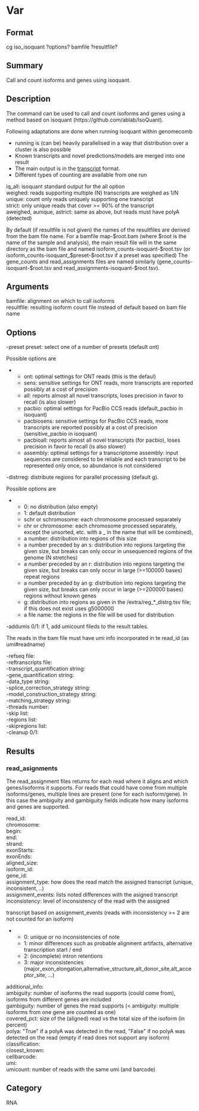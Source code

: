 = Var =

== Format ==
cg iso_isoquant ?options? bamfile ?resultfile?

== Summary ==
Call and count isoforms and genes using isoquant.

== Description ==
The command can be used to call and count isoforms and genes using a
method based on isoquant (https://github.com/ablab/IsoQuant).

Following adaptations are done when running isoquant within genomecomb
* running is (can be) heavily parallelised in a way that distribution over a cluster is also possible
* Known transcripts and novel predictions/models are merged into one result
* The main output is in the [[transcript]] format.
* Different types of counting are available from one run
; iq_all: isoquant standard output for the all option
; weighed: reads supporting multiple (N) transcripts are weighed as 1/N
; unique: count only reads uniquely supporting one transcript
; strict: only unique reads that cover >= 90% of the transcript
; aweighed, aunique, astrict: same as above, but reads must have polyA (detected)

By default (if resultfile is not given) the names of the resultfiles are
derived from the bam file name. For a bamfile map-$root.bam (where $root
is the name of the sample and analysis), the main result file will in the
same directory as the bam file and named isoform_counts-isoquant-$root.tsv
(or isoform_counts-isoquant_$preset-$root.tsv if a preset was specified)
The gene_counts and read_assignments files are named similarly
(gene_counts-isoquant-$root.tsv and read_assignments-isoquant-$root.tsv).

== Arguments ==
; bamfile: alignment on which to call isoforms
; resultfile: resulting isoform count file instead of default based on bam file name

== Options ==
; -preset preset: select one of a number of presets (default ont)
Possible options are 
** ont: optimal settings for ONT reads (this is the defaul)
** sens: sensitive settings for ONT reads, more transcripts are reported possibly at a cost of precision
** all: reports almost all novel transcripts, loses precision in favor to recall (is also slower)
** pacbio: optimal settings for PacBio CCS reads (default_pacbio in isoquant)
** pacbiosens: sensitive settings for PacBio CCS reads, more transcripts are reported possibly at a cost of precision (sensitive_pacbio in isoquant)
** pacbioall: reports almost all novel transcripts (for pacbio), loses precision in favor to recall (is also slower)
** assembly: optimal settings for a transcriptome assembly: input sequences are considered to be reliable and each transcript to be represented only once, so abundance is not considered
; -distrreg: distribute regions for parallel processing (default g).
Possible options are 
** 0: no distribution (also empty)
** 1: default distribution
** schr or schromosome: each chromosome processed separately
** chr or chromosome: each chromosome processed separately, except the unsorted, etc. with a _ in the name that will be combined),
** a number: distribution into regions of this size
** a number preceded by an s: distribution into regions targeting the given size, but breaks can only occur in unsequenced regions of the genome (N stretches)
** a number preceded by an r: distribution into regions targeting the given size, but breaks can only occur in large (>=100000 bases) repeat regions
** a number preceded by an g: distribution into regions targeting the given size, but breaks can only occur in large (>=200000 bases) regions without known genes
** g: distribution into regions as given in the <refdir>/extra/reg_*_distrg.tsv file; if this does not exist uses g5000000
** a file name: the regions in the file will be used for distribution
; -addumis 0/1: if 1, add umicount fileds to the result tables. 
The reads in the bam file must have umi info incorporated in te read_id (as umi#readname)
; -refseq file:
; -reftranscripts file:
; -transcript_quantification string:
; -gene_quantification string:
; -data_type string:
; -splice_correction_strategy string:
; -model_construction_strategy string:
; -matching_strategy string:
; -threads number:
; -skip list:
; -regions list:
; -skipregions list:
; -cleanup 0/1:


== Results ==
=== read_asignments ===
The read_assignment files returns for each read where it aligns and which
genes/isoforms it supports. For reads that could have come from multiple isoforms/genes,
multiple lines are present (one for each isoform/gene). In this case the ambiguity and
gambiguity fields indicate how many isoforms and genes are supported.

; read_id: 
; chromosome: 
; begin: 
; end: 
; strand: 
; exonStarts: 
; exonEnds: 
; aligned_size: 
; isoform_id: 
; gene_id: 
; assignment_type: how does the read match the assigned transcript (unique, inconsistent, ..)
; assignment_events: lists noted differences with the asigned transcript
; inconsistency: level of inconsistency of the read with the assigned
transcript based on assignment_events (reads with inconsistency >= 2 are
not counted for an isoform)
** 0: unique or no inconsistencies of note
** 1: minor differences such as probable alignment artifacts, alternative transcription start / end
** 2: (incomplete) intron retentions
** 3: major inconsistencies (major_exon_elongation,alternative_structure,alt_donor_site,alt_acceptor_site, ...)
; additional_info: 
; ambiguity: number of isoforms the read supports (could come from), isoforms from different genes are included
; gambiguity: number of genes the read supports (< ambiguity: multiple isoforms from one gene are counted as one)
; covered_pct: size of the (aligned) read vs the total size of the isoform (in percent)
; polya: "True" if a polyA was detected in the read, "False" if no polyA was detected on the read (empty if read does not support any isoform)
; classification: 
; closest_known: 
; cellbarcode: 
; umi: 
; umicount: number of reads with the same umi (and barcode)


== Category ==
RNA
